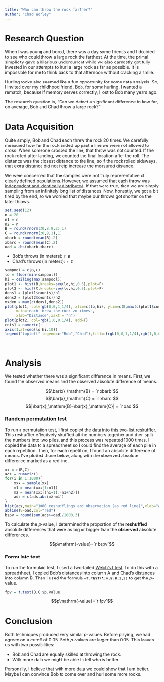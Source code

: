 ```yaml
---
title: "Who can throw the rock farther?"
author: "Chad Worley"
---
```


# Research Question

When I was young and bored, there was a day some friends and I decided to see who could throw a large rock the farthest. At the time, the primal simplicity gave a hilarious undercurrent while we also earnestly got fully invested in our attempts to hurl a large rock as far as possible. It is impossible for me to think back to that afternoon without cracking a smile. 

Hurling rocks also seemed like a fun opportunity for some data analysis. So, I invited over my childhood friend, Bob, for some hurling. I wanted a rematch, because if memory serves correctly, I lost to Bob many years ago.

The research question is, "Can we detect a significant difference in how far, on average, Bob and Chad throw a large rock?"

# Data Acquisition

Quite simply, Bob and Chad each threw the rock 20 times. We carefully measured how far the rock ended up past a line we were not allowed to cross. When someone crossed the line, that throw was not counted. If the rock rolled after landing, we counted the final location after the roll. The distance was the closest distance to the line, so if the rock rolled sideways, that extra distance did not help increase the measured distance.

We were concerned that the samples were not truly representative of clearly defined populations. However, we assumed that each throw was [independent and identically distributed](https://en.wikipedia.org/wiki/Independent_and_identically_distributed_random_variables). If that were true, then we are simply sampling from an infinitely long list of distances. Now, honestly, we got a bit tired by the end, so we worried that maybe our throws got shorter on the later throws.

```r
set.seed(12)
n = 20
n1 = n
n2 = n
B = round(rnorm(20,8.9,2),1)
C = round(rnorm(20,9,1),1)
xbarb = round(mean(B),2)
xbarc = round(mean(C),2)
oad = abs(xbarb-xbarc)
```

* Bob's throws (in meters): `r B`
* Chad's throws (in meters): `r C`


```r
sampool = c(B,C)
lo = floor(min(sampool))
hi = ceiling(max(sampool))
plot1 <- hist(B,breaks=seq(lo,hi,0.5),plot=F)
plot2 <- hist(C,breaks=seq(lo,hi,0.5),plot=F)
dens1 = (plot1$counts)/n1
dens2 = (plot2$counts)/n2
mxden = max(c(dens1,dens2))
plot(plot1, col=rgb(0,0,1,1/4), xlim=c(lo,hi), ylim=c(0,max(c(plot1$counts,plot2$counts))*1.1),
     main="Each threw the rock 20 times",
     xlab="Distance",xaxt = "n")
plot(plot2, col=rgb(1,0,0,1/4), add=T)
cnts1 = numeric()
axis(1,at=seq(lo,hi,10))
legend("topleft",legend=c("Bob","Chad"),fill=c(rgb(0,0,1,1/4),rgb(1,0,0,1/4)))
```
\

# Analysis

We tested whether there was a significant difference in means. First, we found the observed means and the observed absolute difference of means.

$$\bar{x}_\mathrm{B} = `r xbarb`$$
$$\bar{x}_\mathrm{C} = `r xbarc`$$
$$|\bar{x}_\mathrm{B}-\bar{x}_\mathrm{C}| = `r oad`$$

### Random permutation test

To run a permutation test, I first copied the data into [this two-list reshuffler](https://chadworley.github.io/a2/tools/two_list_reshuffler.html). This reshuffler effectively shuffled all the numbers together and then split the numbers into two piles, and this process was repeated 1000 times. I copied the data to a spreadsheet so I could find the average of each pile in each repetition. Then, for each repetition, I found an absolute difference of means. I've plotted those below, along with the observed absolute difference marked as a red line.

```r
xx = c(B,C)
ads = numeric()
for(i in 1:1000){
    xxx = sample(xx)
    m1 = mean(xxx[1:n1])
    m2 = mean(xxx[(n1+1):(n1+n2)])
    ads = c(ads,abs(m2-m1))
}
hist(ads,main="1000 reshufflings and observation (as red line)",xlab="Absolute difference of means")
abline(v=oad,col="red")
bspv = round(sum(ads>=oad)/1000,3)
```

To calculate the $p$-value, I determined the proportion of the **reshuffled** absolute differences that were as big or bigger than the **observed** absolute differences.

$$p\mathrm{-value}=`r bspv`$$
 
### Formulaic test

To run the formulaic test, I used a two-tailed [Welch's t test](https://en.wikipedia.org/wiki/Welch%27s_t-test). To do this with a spreadsheet, I copied Bob's distances into column A and Chad's distances into column B. Then I used the formula `=T.TEST(A:A,B:B,2,3)` to get the $p$-value.

```r
fpv = t.test(B,C)$p.value
```

$$p\mathrm{-value}=`r fpv`$$

# Conclusion

Both techniques produced very similar $p$-values. Before playing, we had agreed on a cutoff of 0.05. Both $p$-values are larger than 0.05. This leaves us with two possibilities:

* Bob and Chad are equally skilled at throwing the rock.
* With more data we might be able to tell who is better.

Personally, I believe that with more data we could show that I am better. Maybe I can convince Bob to come over and hurl some more rocks.
